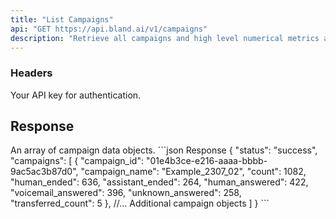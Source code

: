 ```yaml
---
title: "List Campaigns"
api: "GET https://api.bland.ai/v1/campaigns"
description: "Retrieve all campaigns and high level numerical metrics associated with each."
---
```


### Headers

<ParamField header="authorization" type="string" required>
  Your API key for authentication.
</ParamField>

## Response

<ResponseField name="campaigns" type="array">
  An array of campaign data objects.
</ResponseField>

<ResponseExample>
```json Response
  {
    "status": "success",
    "campaigns": [
        {
            "campaign_id": "01e4b3ce-e216-aaaa-bbbb-9ac5ac3b87d0",
            "campaign_name": "Example_2307_02",
            "count": 1082,
            "human_ended": 636,
            "assistant_ended": 264,
            "human_answered": 422,
            "voicemail_answered": 396,
            "unknown_answered": 258,
            "transferred_count": 5
        },
        //... Additional campaign objects
    ]
  }
```
</ResponseExample>
